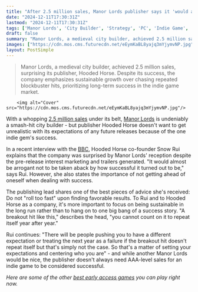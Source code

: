 ```yaml
---
title: "After 2.5 million sales, Manor Lords publisher says it 'would almost be arrogant' to not be surprised by the city builder's success - but 'you cannot count on it to repeat'"
date: "2024-12-11T17:30:31Z"
lastmod: "2024-12-11T17:30:31Z"
tags: ['Manor Lords', 'City Builder', 'Strategy', 'PC', 'Indie Game', 'Early Access']
draft: false
summary: "Manor Lords, a medieval city builder, achieved 2.5 million sales, surprising its publisher, Hooded Horse.  Despite its success, the company emphasizes sustainable growth over chasing repeated blockbuster hits, prioritizing long-term success in the indie game market."
images: ["https://cdn.mos.cms.futurecdn.net/eEymKaBL8yajq3mYjymvNP.jpg"]
layout: PostSimple
---
```

> Manor Lords, a medieval city builder, achieved 2.5 million sales, surprising its publisher, Hooded Horse.  Despite its success, the company emphasizes sustainable growth over chasing repeated blockbuster hits, prioritizing long-term success in the indie game market.


        <img alt="Cover" src="https://cdn.mos.cms.futurecdn.net/eEymKaBL8yajq3mYjymvNP.jpg"/>
        
With a whopping [<u>2.5 million sales</u>](https://www.gamesradar.com/games/strategy/manor-lords-publisher-leads-a-strategy-game-renaissance-with-the-medieval-city-builder-racking-up-more-than-half-of-its-4-5-million-yearly-sales/) under its belt, [<u>Manor Lords</u>](https://www.gamesradar.com/manor-lords-review/) is undeniably a smash-hit city builder - but publisher Hooded Horse doesn't want to get unrealistic with its expectations of any future releases because of the one indie gem's success.

In a recent interview with the [<u>BBC</u>](https://www.bbc.co.uk/news/articles/czeg2p3wjy1o), Hooded Horse co-founder Snow Rui explains that the company was surprised by Manor Lords' reception despite the pre-release interest marketing and trailers generated. "It would almost be arrogant not to be taken aback by how successful it turned out to be," says Rui. However, she also states the importance of not getting ahead of oneself when dealing with success.

The publishing lead shares one of the best pieces of advice she's received: Do not "roll too fast" upon finding favorable results. To Rui and to Hooded Horse as a company, it's more important to focus on being sustainable in the long run rather than to hang on to one big bang of a success story. "A breakout hit like this," describes the head, "you cannot count on it to repeat itself year after year."

Rui continues: "There will be people pushing you to have a different expectation or treating the next year as a failure if the breakout hit doesn't repeat itself but that's simply not the case. So that's a matter of setting your expectations and centering who you are" - and while another Manor Lords would be nice, the publisher doesn't always need AAA-level sales for an indie game to be considered successful.

*Here are some of the other *[<u><em>best early access games</em></u>](https://www.gamesradar.com/year-in-review-must-play-early-access-games-of-2024/)* you can play right now.*
        